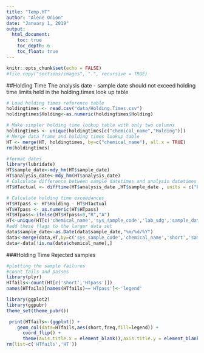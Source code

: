 ```yaml
---
title: "Temp.HT"
author: "Alene Onion"
date: "January 1, 2019"
output:
  html_document:
    toc: true
    toc_depth: 6
    toc_float: true
---
```


```r
knitr::opts_chunk$set(echo = FALSE)
#file.copy("sections/images", ".", recursive = TRUE)
```

##Holding Time
The analysis date - sample date should not exceed holding time limits held in the holding.times look up table    
```r
# Load holding times reference table
holdingtimes <- read.csv("data/Holding.Times.csv")
holdingtimes$Holding<-as.numeric(holdingtimes$Holding)

# Make simpler holding time lookup table with only two columns
holdingtimes <- unique(holdingtimes[c("chemical_name","Holding")])
# Merge data frame and holding times lookup table
HT <- merge(HT, holdingtimes, by=c("chemical_name"), all.x = TRUE)
rm(holdingtimes)

#format dates
library(lubridate)
HT$sample_date<-mdy_hm(HT$sample_date)
HT$analysis_date<-mdy_hm(HT$analysis_date)
# Calculate difference between sample datetimes and analysis datetimes (actual holding times)
HT$HTactual <- difftime(HT$analysis_date ,HT$sample_date , units = c("hours"))

# Calculate holding time exceedances 
HT$HTpass <- HT$Holding - HT$HTactual
HT$HTpass <- as.numeric(HT$HTpass)
HT$HTpass<-ifelse(HT$HTpass<0,"R","A")
HT<-unique(HT[c('chemical_name','sys_sample_code','lab_sdg','sample_date','short','HTpass')])
#add these flags to the larger data set
data$sample_date<-as.Date(data$sample_date,"%m/%d/%Y")
data<-merge(data,HT,by=c('sys_sample_code','chemical_name','short','sample_date','lab_sdg'),all=TRUE)
data<-data[!is.na(data$chemical_name),]
```

###Holding Time Rejected samples
```r
#plotting the sample failures
#count fails and passes
library(plyr)
HTfails<-count(HT[c('short','HTpass')])
names(HTfails)[names(HTfails)=='HTpass']<-'legend'

library(ggplot2)
library(ggpubr)
theme_set(theme_pubr())

 print(HTfails<-(ggplot() +
    geom_col(data=HTfails,aes(short,freq,fill=legend)) +
      coord_flip() +
      theme(axis.title.x = element_blank(),axis.title.y = element_blank())))
rm(list=c('HTfails','HT'))
```

